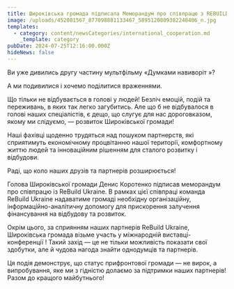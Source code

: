 ```yaml
---
title: Широківська громада підписала Меморандум про співпрацю з REBUILD UKRAINE
image: /uploads/452081567_877098881133467_5895120809382248406_n.jpg
templates:
  - category: content/newsCategories/international_cooperation.md
    _template: category
pubDate: 2024-07-25T12:16:00.000Z
hideNews: false
---
```


Ви уже дивились другу частину мультфільму «Думками навиворіт »?

А ми подивилися і хочемо поділитися враженнями.

Що тільки не відбувається в голові у людей! Безліч емоцій, подій та переживань, в яких так легко загубитись. Але що б не відбувалося в голові наших спеціалістів, є дещо, що слугує для нас дороговказом, якому ми слідуємо, — розвиток Широківської громади!

Наші фахівці щоденно трудяться над пошуком партнерств, які сприятимуть економічному процвітанню нашої території, комфортному життю людей та інноваційним рішенням для сталого розвитку і відбудови.

Раді, що коло наших друзів та партнерів розширюється!

Голова Широківської громади Денис Коротенко підписав меморандум про співпрацю із ReBuild Ukraine. В рамках цієї співпраці команда ReBuild Ukraine надаватиме громаді необхідну організаційну, інформаційно-аналітичну допомогу для прискорення залучення фінансування на відбудову та розвиток.

Окрім цього, за сприянням наших партнерів ReBuild Ukraine, Широківська громада візьме участь у міжнародній виставці-конференції ! Такий захід — це не тільки можливість показати свої здобутки, але й чудова нагода знайти однодумців та партнерів.

Ця подія демонструє, що статус прифронтової громади — не вирок, а випробування, яке ми з гідністю долаємо за підтримки наших партнерів! Разом до кращого майбутнього!
